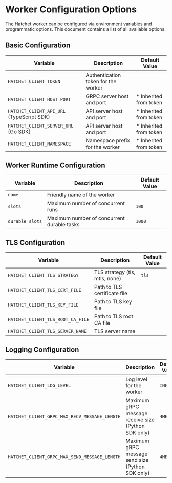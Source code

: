 # Worker Configuration Options

The Hatchet worker can be configured via environment variables and programmatic options. This document contains a list of all available options.

## Basic Configuration

| Variable                     | Description                                    | Default Value |
| ---------------------------- | ---------------------------------------------- | ------------- |
| `HATCHET_CLIENT_TOKEN`       | Authentication token for the worker            |               |
| `HATCHET_CLIENT_HOST_PORT`   | GRPC server host and port                      | * Inherited from token |
| `HATCHET_CLIENT_API_URL` (TypeScript SDK)    | API server host and port                       | * Inherited from token |
| `HATCHET_CLIENT_SERVER_URL` (Go SDK)     | API server host and port                       | * Inherited from token |
| `HATCHET_CLIENT_NAMESPACE`   | Namespace prefix for the worker                | * Inherited from token |

## Worker Runtime Configuration

| Variable                                     | Description                                    | Default Value |
| -------------------------------------------- | ---------------------------------------------- | ------------- |
| `name`               | Friendly name of the worker                    |               |
| `slots`                | Maximum number of concurrent runs              | `100`         |
| `durable_slots`        | Maximum number of concurrent durable tasks     | `1000`        |

## TLS Configuration

| Variable                             | Description                                    | Default Value |
| ------------------------------------ | ---------------------------------------------- | ------------- |
| `HATCHET_CLIENT_TLS_STRATEGY`        | TLS strategy (tls, mtls, none)                 | `tls`         |
| `HATCHET_CLIENT_TLS_CERT_FILE`       | Path to TLS certificate file                   |               |
| `HATCHET_CLIENT_TLS_KEY_FILE`        | Path to TLS key file                           |               |
| `HATCHET_CLIENT_TLS_ROOT_CA_FILE`    | Path to TLS root CA file                       |               |
| `HATCHET_CLIENT_TLS_SERVER_NAME`     | TLS server name                                |               |

## Logging Configuration

| Variable                             | Description                                    | Default Value |
| ------------------------------------ | ---------------------------------------------- | ------------- |
| `HATCHET_CLIENT_LOG_LEVEL`           | Log level for the worker                       | `INFO`        |
| `HATCHET_CLIENT_GRPC_MAX_RECV_MESSAGE_LENGTH` | Maximum gRPC message receive size (Python SDK only) | `4MB`         |
| `HATCHET_CLIENT_GRPC_MAX_SEND_MESSAGE_LENGTH` | Maximum gRPC message send size (Python SDK only)    | `4MB`         |
